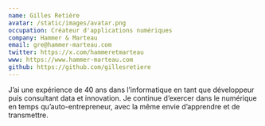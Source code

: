 ```yaml
---
name: Gilles Retière
avatar: /static/images/avatar.png
occupation: Créateur d'applications numériques
company: Hammer & Marteau
email: gre@hammer-marteau.com
twitter: https://x.com/hammeretmarteau
www: https://www.hammer-marteau.com
github: https://github.com/gillesretiere
---
```


J’ai une expérience de 40 ans dans l’informatique en tant que
développeur puis consultant data et innovation. Je continue d’exercer dans le numérique
en temps qu’auto-entrepreneur, avec la même envie d’apprendre et
de transmettre.